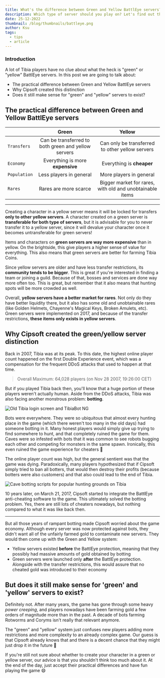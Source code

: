 ```yaml
---
title: What's the difference between Green and Yellow BattlEye servers?
description: Which type of server should you play on? Let's find out the difference between "green" and "yellow" servers and why Cipsoft came up with it
date: 25-12-2022
thumbnail: /blog/thumbnails/battleye.png
author: Ksu
tags:
  - tips
  - article
---
```


<TranslationAlert />

### Introduction

A lot of Tibia players have no clue about what the heck is "green" or "yellow" BattlEye servers. In this post we are going to talk about:

- The practical difference between <Sprite src="/sprites/greenbattleye.gif" height={18} width={18} inline>Green</Sprite> and <Sprite src="/sprites/yellowbattleye.gif" height={18} width={18} inline>Yellow</Sprite> BattlEye servers
- Why Cipsoft created this distinction
- Does it still make sense for "green" and "yellow" servers to exist?

## The practical difference between Green and Yellow BattlEye servers

|              |                                                                <Sprite src="/sprites/greenbattleye.gif" height={18} width={18} inline>Green</Sprite>                                                                |                     <Sprite src="/sprites/yellowbattleye.gif" height={18} width={18} inline>Yellow</Sprite>                     |
| ------------ | :-----------------------------------------------------------------------------------------------------------------------------------------------------------------------------------------------------------------: | :-----------------------------------------------------------------------------------------------------------------------------: |
| `Transfers`  | Can be transferred to both <Sprite src="/sprites/greenbattleye.gif" height={18} width={18} inline>green</Sprite> and <Sprite src="/sprites/yellowbattleye.gif" height={18} width={18} inline>yellow</Sprite> servers | Can only be transferred to other <Sprite src="/sprites/yellowbattleye.gif" height={18} width={18} inline>yellow</Sprite> servers |
| `Economy`    |                                                                                          Everything is more **expensive**                                                                                           |                                                    Everything is **cheaper**                                                    |
| `Population` |                                                                                               Less players in general                                                                                               |                                                     More players in general                                                     |
| `Rares`      |                                                                                                Rares are more scarce                                                                                                |                                    Bigger market for rares, with old and unobtainable items                                     |

---

Creating a character in a <Sprite src="/sprites/yellowbattleye.gif" height={18} width={18} inline>yellow</Sprite> server means it will be locked for transfers **only to other <Sprite src="/sprites/yellowbattleye.gif" height={18} width={18} inline><strong>yellow</strong></Sprite> servers**. A character created on a <Sprite src="/sprites/greenbattleye.gif" height={18} width={18} inline>green</Sprite> server is **transferable for both type of servers**, but it is advisable for you to never transfer it to a yellow server, since it will devalue your character once it becomes untransferable for <Sprite src="/sprites/greenbattleye.gif" height={18} width={18} inline>green</Sprite> servers!

Items and characters on **<Sprite src="/sprites/greenbattleye.gif" height={18} width={18} inline><strong>green</strong></Sprite> servers are way more expensive** than in <Sprite src="/sprites/yellowbattleye.gif" height={18} width={18} inline>yellow</Sprite>. On the brightside, this give players a higher sense of value for everything. This also means that <Sprite src="/sprites/greenbattleye.gif" height={18} width={18} inline>green</Sprite> servers are better for farming Tibia Coins.

Since <Sprite src="/sprites/yellowbattleye.gif" height={18} width={18} inline>yellow</Sprite> servers are older and have less transfer restrictions, its **community tends to be bigger**. This is great if you're interested in finding a team or joining a guild. Because of that, bosses and services are done way more often too. This is great, but remember that it also means that hunting spots will be more crowded as well.

Overall, **<Sprite src="/sprites/yellowbattleye.gif" height={18} width={18} inline><strong>yellow</strong></Sprite> servers have a better market for rares**. Not only do they have better liquidity there, but it also has some old and unobtainable rares (like Golden Helmets, Chayenne's Magical Keys, Broken Amulets, etc). Green servers were implemented on 2017, and because of the transfer restrictions, **these items only exists in <Sprite src="/sprites/yellowbattleye.gif" height={18} width={18} inline><strong>yellow</strong></Sprite> servers**.

## Why Cipsoft created the green/yellow server distinction

Back in 2007, Tibia was at its peak. To this date, the highest online player count happened on the first Double Experience event, which was a compensation for the frequent DDoS attacks that used to happen at that time.

> Overall Maximum: 64,028 players (on Nov 28 2007, 19:26:00 CET)

But if you played Tibia back then, you'll know that a huge portion of these players weren't actually human. Aside from the DDoS attacks, Tibia was also facing another monstrous problem: **botting**.

<Image
  src="/blog/images/tibiang.jpg"
  width={424}
  height={401}
  align="center"
  caption="TibiaBot NG was one of the most popular bots at that time"
  alt="Old Tibia login screen and TibiaBot NG"
/>

Bots were everywhere. They were so ubiquitous that almost every hunting place in the game (which there weren't too many in the old days) had someone botting in it. Many honest players would simply give up trying to find somewhere to hunt, and that completely ruined the game for them. Caves were so infested with bots that it was common to see robots bugging each other and competing for monsters in the same spawn. Ironically, this even ruined the game experience for cheaters 🤡

The online player count was high, but the general sentient was that the game was dying. Paradoxically, many players hypothesized that if Cipsoft simply tried to ban all botters, that would then destroy their profits (because botters were also customers) and that also could lead to the end of Tibia.

<Image
  src="/blog/images/tibiabotscripts.png"
  width={312}
  height={182}
  align="center"
  caption="Cave botting scripts for popular hunting grounds"
  alt="Cave botting scripts for popular hunting grounds on Tibia"
/>

10 years later, on <ExternalLink href="https://www.tibia.com/news/?subtopic=newsarchive&id=3995">March 21, 2017</ExternalLink>, Cipsoft started to integrate the BattlEye anti-cheating software to the game. This ultimately solved the botting problem. Yes, there are still lots of cheaters nowadays, but nothing compared to what it was like back then.

---

But all those years of rampant botting made Cipsoft worried about the game economy. Although every server was now protected against bots, they didn't want all of the unfairly farmed gold to contaminate new servers. They would then come up with the Green and Yellow system:

- <Sprite src="/sprites/yellowbattleye.gif" height={18} width={18} inline>
    Yellow
  </Sprite> servers existed <strong>before</strong> the BattlEye protection, meaning
  that they possibly had massive amounts of gold obtained by botting
- <Sprite src="/sprites/greenbattleye.gif" height={18} width={18} inline>
    Green
  </Sprite> servers were launched only <strong>after</strong> the BattlEye protection.
  Alongside with the transfer restrictions, this would assure that no cheated gold
  was introduced to their economy

## But does it still make sense for 'green' and 'yellow' servers to exist?

Definitely not. After many years, the game has gone through some heavy _power creeping_, and players nowadays have been farming gold a few orders of magnitude more than in the past. A decade of bots farming Rotworms and Coryms isn't really that relevant anymore.

The "green" and "yellow" system just confuses new players adding more restrictions and more complexity to an already complex game. Our guess is that Cipsoft already knows that and there is a decent chance that they might just drop it in the future 🙏

If you're still not sure about whether to create your character in a green or yellow server, our advice is that you shouldn't think too much about it. At the end of the day, just accept their practical differences and have fun playing the game 😄

